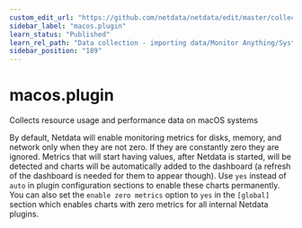 ```yaml
---
custom_edit_url: "https://github.com/netdata/netdata/edit/master/collectors/macos.plugin/README.md"
sidebar_label: "macos.plugin"
learn_status: "Published"
learn_rel_path: "Data collection - importing data/Monitor Anything/System metrics"
sidebar_position: "189"
---
```



# macos.plugin

Collects resource usage and performance data on macOS systems

By default, Netdata will enable monitoring metrics for disks, memory, and network only when they are not zero. If they are constantly zero they are ignored. Metrics that will start having values, after Netdata is started, will be detected and charts will be automatically added to the dashboard (a refresh of the dashboard is needed for them to appear though). Use `yes` instead of `auto` in plugin configuration sections to enable these charts permanently. You can also set the `enable zero metrics` option to `yes` in the `[global]` section which enables charts with zero metrics for all internal Netdata plugins.


